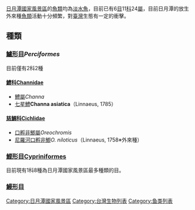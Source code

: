[[日月潭國家風景區|日月潭國家風景區]]的[[魚類|魚類]]均為[[淡水魚|淡水魚]]，目前已有6[[目|目]]11[[科|科]]24[[屬|屬]]，目前日月潭的放生外來種[[魚類|魚類]]活動十分頻繁，對[[臺灣|臺灣]]生態有一定的衝擊。

==種類==

===[[鱸形目|鱸形目]]''Perciformes''===
目前僅有2科2種

====[[鱧科|鱧科]]Channidae====
*[[鱧屬|鱧屬]]''Channa''
*[[七星鱧|七星鱧]]'''Channa asiatica'''（Linnaeus, 1785）

====[[慈鯛科|慈鯛科]]Cichlidae====
*[[口孵非鯽屬|口孵非鯽屬]]''Oreochromis''
*[[尼羅河口孵非鯽|尼羅河口孵非鯽]]''O. niloticus''（Linnaeus, 1758※外來種）

===[[鯉形目|鯉形目]]Cypriniformes===
目前現有1科8種為日月潭國家風景區最多種類的目。

===[[鰻形目|鰻形目]]===

[[Category:日月潭國家風景區|Category:日月潭國家風景區]]
[[Category:台灣生物列表|Category:台灣生物列表]]
[[Category:鱼类列表|Category:鱼类列表]]